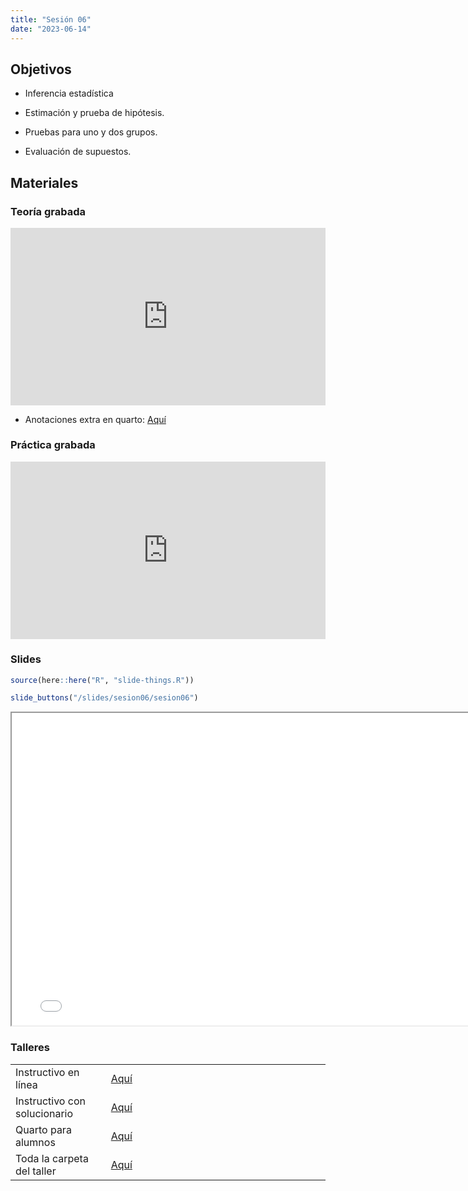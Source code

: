 ---
title: "Sesión 06"
date: "2023-06-14"
---

## Objetivos

- Inferencia estadística

- Estimación y prueba de hipótesis.

- Pruebas para uno y dos grupos.

- Evaluación de supuestos.


## Materiales

::: {.panel-tabset}

### Teoría grabada

<div style="padding:56.25% 0 0 0;position:relative;"><iframe src="https://player.vimeo.com/video/836988906?badge=0&amp;autopause=0&amp;player_id=0&amp;app_id=58479" frameborder="0" allow="autoplay; fullscreen; picture-in-picture" allowfullscreen style="position:absolute;top:0;left:0;width:100%;height:100%;" title="Día 6 - Inferencia estadísica 1"></iframe></div><script src="https://player.vimeo.com/api/player.js"></script>

- Anotaciones extra en quarto: [Aquí](../slides/sesion06/adicional.qmd) 

### Práctica grabada

<div style="padding:56.25% 0 0 0;position:relative;"><iframe src="https://player.vimeo.com/video/836993530?badge=0&amp;autopause=0&amp;player_id=0&amp;app_id=58479" frameborder="0" allow="autoplay; fullscreen; picture-in-picture" allowfullscreen style="position:absolute;top:0;left:0;width:100%;height:100%;" title="video6"></iframe></div><script src="https://player.vimeo.com/api/player.js"></script>

### Slides

```{r slides-videos, echo=FALSE, include=FALSE}
source(here::here("R", "slide-things.R"))
```

```{r show-slide-tabs1, echo=FALSE, results="asis"}
slide_buttons("/slides/sesion06/sesion06")
```

```{=html}
<iframe width="780" height="500" src="../slides/sesion06/sesion06.html" title="Sesión 6 - Inferencia Estadística con R"></iframe>
```

### Talleres

|                              |                                                                                  |
|----------------------|--------------------------------------------------|
| Instructivo en línea         | [Aquí](../taller/taller06/taller06_instructivo.html)                                                 |
| Instructivo con solucionario | [Aquí](../taller/taller06/taller06_instructivo_sol.html)                                                                       |
| Quarto para alumnos          | [Aquí](../taller/taller06/taller06_alumno.qmd)                                                                       |
| Toda la carpeta del taller   | [Aquí](https://drive.google.com/drive/folders/1b9jkjs4Vp0oFMC53LqIo5D8bA_m5xfqn) |

:::


